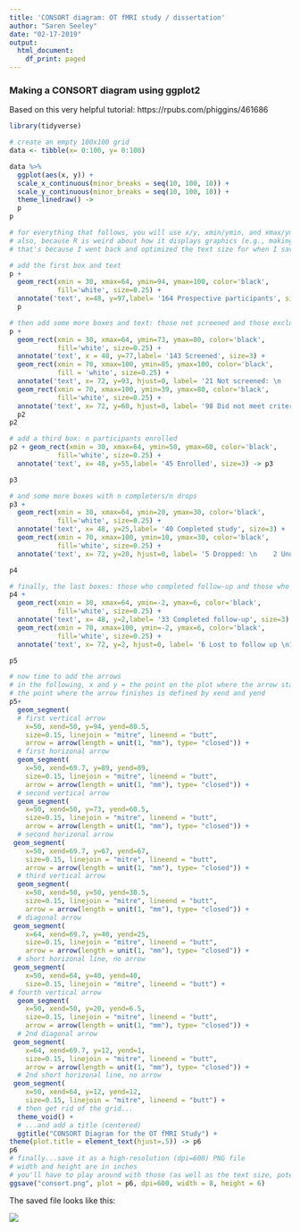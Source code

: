 ```yaml
---
title: 'CONSORT diagram: OT fMRI study / dissertation'
author: "Saren Seeley"
date: "02-17-2019"
output:
  html_document:
    df_print: paged
---
```


### Making a CONSORT diagram using ggplot2

Based on this very helpful tutorial: https://rpubs.com/phiggins/461686

```r
library(tidyverse)

# create an empty 100x100 grid
data <- tibble(x= 0:100, y= 0:100)

data %>% 
  ggplot(aes(x, y)) +
  scale_x_continuous(minor_breaks = seq(10, 100, 10)) +
  scale_y_continuous(minor_breaks = seq(10, 100, 10)) +
  theme_linedraw() ->
  p
p

# for everything that follows, you will use x/y, xmin/ymin, and xmax/ymax values to resize and arrange elements as you wish, using the grid coordinates as reference
# also, because R is weird about how it displays graphics (e.g., making the image bigger does NOT just scale everything up, including enlarging any text), you'll notice that some of the text overflows its box when displayed in RStudio
# that's because I went back and optimized the text size for when I save it out as high-res PNG file at the end

# add the first box and text
p +
  geom_rect(xmin = 30, xmax=64, ymin=94, ymax=100, color='black',
            fill='white', size=0.25) +
  annotate('text', x=48, y=97,label= '164 Prospective participants', size=3) ->
  p

# then add some more boxes and text: those not screened and those excluded
p +
  geom_rect(xmin = 30, xmax=64, ymin=73, ymax=80, color='black',
            fill='white', size=0.25) +
  annotate('text', x = 48, y=77,label= '143 Screened', size=3) +
  geom_rect(xmin = 70, xmax=100, ymin=85, ymax=100, color='black',
            fill = 'white', size=0.25) +
  annotate('text', x= 72, y=93, hjust=0, label= '21 Not screened: \n     16 Unable to reach \n       5 No response after initial contact', size=3) +
  geom_rect(xmin = 70, xmax=100, ymin=39, ymax=80, color='black',
            fill='white', size=0.25) +
  annotate('text', x= 72, y=60, hjust=0, label= '98 Did not meet criteria:\n     24 MRI safety \n     11 Not interested \n     11 ICG score \n     11 Loss <6 or >36 months \n     11 Age <55 or >80 years \n       8 Claustrophobia  \n       6 Medications \n       4 Medical condition \n       5 Other (e.g., out of town) \n       7 Unspecified (but did not\n          complete full screen)', size=3)  ->
  p2
p2

# add a third box: n participants enrolled
p2 + geom_rect(xmin = 30, xmax=64, ymin=50, ymax=60, color='black',
            fill='white', size=0.25) +
  annotate('text', x= 48, y=55,label= '45 Enrolled', size=3) -> p3

p3

# and some more boxes with n completers/n drops
p3 +
  geom_rect(xmin = 30, xmax=64, ymin=20, ymax=30, color='black',
            fill='white', size=0.25) +
  annotate('text', x= 48, y=25,label= '40 Completed study', size=3) +
  geom_rect(xmin = 70, xmax=100, ymin=10, ymax=30, color='black',
            fill='white', size=0.25) +
  annotate('text', x= 72, y=20, hjust=0, label= '5 Dropped: \n    2 Undisclosed metal in body \n    1 Incidental finding on MPRAGE \n    1 Back pain in scanner* \n    1 Nausea*', size=3) -> p4

p4

# finally, the last boxes: those who completed follow-up and those who did not
p4 +
  geom_rect(xmin = 30, xmax=64, ymin=-2, ymax=6, color='black',
            fill='white', size=0.25) +
  annotate('text', x= 48, y=2,label= '33 Completed follow-up', size=3) +
  geom_rect(xmin = 70, xmax=100, ymin=-2, ymax=6, color='black',
            fill='white', size=0.25) +
  annotate('text', x= 72, y=2, hjust=0, label= '6 Lost to follow up \n1 Not assessed', size=3) -> p5

p5

# now time to add the arrows
# in the following, x and y = the point on the plot where the arrow starts
# the point where the arrow finishes is defined by xend and yend
p5+ 
  geom_segment(
  # first vertical arrow
    x=50, xend=50, y=94, yend=80.5, 
    size=0.15, linejoin = "mitre", lineend = "butt",
    arrow = arrow(length = unit(1, "mm"), type= "closed")) +
  # first horizonal arrow
  geom_segment(
    x=50, xend=69.7, y=89, yend=89, 
    size=0.15, linejoin = "mitre", lineend = "butt",
    arrow = arrow(length = unit(1, "mm"), type= "closed")) +
  # second vertical arrow
  geom_segment(
    x=50, xend=50, y=73, yend=60.5, 
    size=0.15, linejoin = "mitre", lineend = "butt",
    arrow = arrow(length = unit(1, "mm"), type= "closed")) +
  # second horizonal arrow
 geom_segment(
    x=50, xend=69.7, y=67, yend=67, 
    size=0.15, linejoin = "mitre", lineend = "butt",
    arrow = arrow(length = unit(1, "mm"), type= "closed")) +
  # third vertical arrow
  geom_segment(
    x=50, xend=50, y=50, yend=30.5, 
    size=0.15, linejoin = "mitre", lineend = "butt",
    arrow = arrow(length = unit(1, "mm"), type= "closed")) +
  # diagonal arrow
 geom_segment(
    x=64, xend=69.7, y=40, yend=25, 
    size=0.15, linejoin = "mitre", lineend = "butt",
    arrow = arrow(length = unit(1, "mm"), type= "closed")) +
  # short horizonal line, no arrow
 geom_segment(
    x=50, xend=64, y=40, yend=40, 
    size=0.15, linejoin = "mitre", lineend = "butt") +
# fourth vertical arrow
  geom_segment(
    x=50, xend=50, y=20, yend=6.5, 
    size=0.15, linejoin = "mitre", lineend = "butt",
    arrow = arrow(length = unit(1, "mm"), type= "closed")) +
  # 2nd diagonal arrow
 geom_segment(
    x=64, xend=69.7, y=12, yend=1, 
    size=0.15, linejoin = "mitre", lineend = "butt",
    arrow = arrow(length = unit(1, "mm"), type= "closed")) +
  # 2nd short horizonal line, no arrow
 geom_segment(
    x=50, xend=64, y=12, yend=12, 
    size=0.15, linejoin = "mitre", lineend = "butt") +
  # then get rid of the grid...
  theme_void() +
  # ...and add a title (centered)
  ggtitle("CONSORT Diagram for the OT fMRI Study") +
theme(plot.title = element_text(hjust=.5)) -> p6
p6
# finally...save it as a high-resolution (dpi=600) PNG file
# width and height are in inches
# you'll have to play around with those (as well as the text size, potentially) to see which make your plot look best
ggsave("consort.png", plot = p6, dpi=600, width = 8, height = 6)
```


The saved file looks like this:

![](consort.png)

